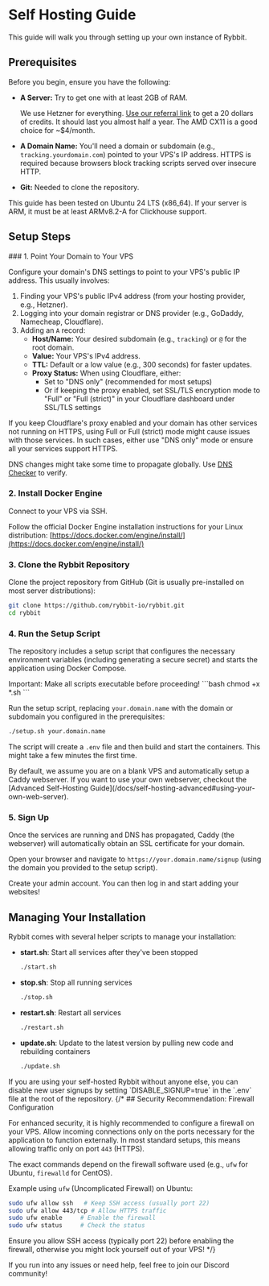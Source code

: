 
# Self Hosting Guide

This guide will walk you through setting up your own instance of Rybbit.

## Prerequisites

Before you begin, ensure you have the following:

-   **A Server:** Try to get one with at least 2GB of RAM.

    We use Hetzner for everything. [Use our referral link](https://hetzner.cloud/?ref=QEdVqVpTLBDP) to get a 20 dollars of credits. It should last you almost half a year. The AMD CX11 is a good choice for ~$4/month.
    
-   **A Domain Name:** You'll need a domain or subdomain (e.g., `tracking.yourdomain.com`) pointed to your VPS's IP address. HTTPS is required because browsers block tracking scripts served over insecure HTTP.
-   **Git:** Needed to clone the repository.

<Callout type="info">
  This guide has been tested on Ubuntu 24 LTS (x86_64). If your server is ARM, it must be at least ARMv8.2-A for Clickhouse support.
</Callout>

## Setup Steps

<Steps>
### 1. Point Your Domain to Your VPS

Configure your domain's DNS settings to point to your VPS's public IP address. This usually involves:

1.  Finding your VPS's public IPv4 address (from your hosting provider, e.g., Hetzner).
2.  Logging into your domain registrar or DNS provider (e.g., GoDaddy, Namecheap, Cloudflare).
3.  Adding an `A` record:
    *   **Host/Name:** Your desired subdomain (e.g., `tracking`) or `@` for the root domain.
    *   **Value:** Your VPS's IPv4 address.
    *   **TTL:** Default or a low value (e.g., 300 seconds) for faster updates.
    *   **Proxy Status:** When using Cloudflare, either:
        * Set to "DNS only" (recommended for most setups)
        * Or if keeping the proxy enabled, set SSL/TLS encryption mode to "Full" or "Full (strict)" in your Cloudflare dashboard under SSL/TLS settings

<Callout type="warning">
  If you keep Cloudflare's proxy enabled and your domain has other services not running on HTTPS, using Full or Full (strict) mode might cause issues with those services. In such cases, either use "DNS only" mode or ensure all your services support HTTPS.
</Callout>

DNS changes might take some time to propagate globally. Use [DNS Checker](https://dnschecker.org/) to verify.

### 2. Install Docker Engine

Connect to your VPS via SSH.

Follow the official Docker Engine installation instructions for your Linux distribution:
[https://docs.docker.com/engine/install/](https://docs.docker.com/engine/install/)

### 3. Clone the Rybbit Repository

Clone the project repository from GitHub (Git is usually pre-installed on most server distributions):
```bash
git clone https://github.com/rybbit-io/rybbit.git
cd rybbit
```

### 4. Run the Setup Script

The repository includes a setup script that configures the necessary environment variables (including generating a secure secret) and starts the application using Docker Compose.

<Callout type="warning">
  Important: Make all scripts executable before proceeding!
  ```bash
  chmod +x *.sh
  ```
</Callout>

Run the setup script, replacing `your.domain.name` with the domain or subdomain you configured in the prerequisites:
```bash
./setup.sh your.domain.name
```

The script will create a `.env` file and then build and start the containers. This might take a few minutes the first time.

<Callout type="info">
  By default, we assume you are on a blank VPS and automatically setup a Caddy webserver. If you want to use your own webserver, checkout the [Advanced Self-Hosting Guide](/docs/self-hosting-advanced#using-your-own-web-server).
</Callout>

### 5. Sign Up

Once the services are running and DNS has propagated, Caddy (the webserver) will automatically obtain an SSL certificate for your domain.

Open your browser and navigate to `https://your.domain.name/signup` (using the domain you provided to the setup script).

Create your admin account. You can then log in and start adding your websites!

</Steps>

## Managing Your Installation

Rybbit comes with several helper scripts to manage your installation:

- **start.sh**: Start all services after they've been stopped
  ```bash
  ./start.sh
  ```

- **stop.sh**: Stop all running services
  ```bash
  ./stop.sh
  ```

- **restart.sh**: Restart all services
  ```bash
  ./restart.sh
  ```

- **update.sh**: Update to the latest version by pulling new code and rebuilding containers
  ```bash
  ./update.sh
  ```

<Callout>
If you are using your self-hosted Rybbit without anyone else, you can disable new user signups by setting `DISABLE_SIGNUP=true` in the `.env` file at the root of the repository.
</Callout>
{/* 
## Security Recommendation: Firewall Configuration

For enhanced security, it is highly recommended to configure a firewall on your VPS. Allow incoming connections only on the ports necessary for the application to function externally. In most standard setups, this means allowing traffic only on port `443` (HTTPS).

The exact commands depend on the firewall software used (e.g., `ufw` for Ubuntu, `firewalld` for CentOS).

Example using `ufw` (Uncomplicated Firewall) on Ubuntu:
```bash
sudo ufw allow ssh   # Keep SSH access (usually port 22)
sudo ufw allow 443/tcp # Allow HTTPS traffic
sudo ufw enable     # Enable the firewall
sudo ufw status     # Check the status
```

<Callout type="warning">
Ensure you allow SSH access (typically port 22) before enabling the firewall, otherwise you might lock yourself out of your VPS!
</Callout> */}

If you run into any issues or need help, feel free to join our Discord community!
